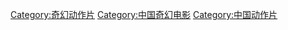 [[Category:奇幻动作片|Category:奇幻动作片]]
[[Category:中国奇幻电影|Category:中国奇幻电影]]
[[Category:中国动作片|Category:中国动作片]]